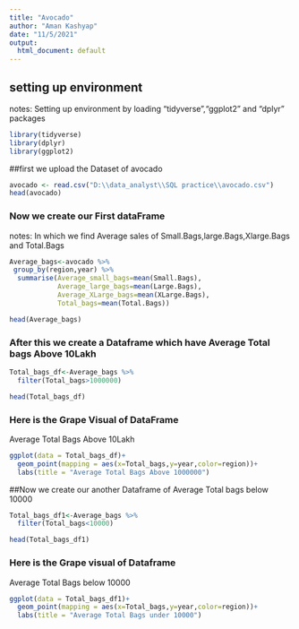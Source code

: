 ---
title: "Avocado"
author: "Aman Kashyap"
date: "11/5/2021"
output:
  html_document: default
---

## setting up environment
notes: Setting up environment by loading "tidyverse","ggplot2" and "dplyr" packages

```{r loading packages}
library(tidyverse)
library(dplyr)
library(ggplot2)
```
##first we upload the Dataset of avocado

```{r}
avocado <- read.csv("D:\\data_analyst\\SQL practice\\avocado.csv")
head(avocado)
```
### Now we create our First dataFrame 
notes: In which we find Average sales of Small.Bags,large.Bags,Xlarge.Bags and Total.Bags
```{r}
Average_bags<-avocado %>% 
 group_by(region,year) %>% 
  summarise(Average_small_bags=mean(Small.Bags),
            Average_large_bags=mean(Large.Bags),
            Average_XLarge_bags=mean(XLarge.Bags),
            Total_bags=mean(Total.Bags))

head(Average_bags)
```
### After this we create a Dataframe which have Average Total bags Above 10Lakh
```{r}
Total_bags_df<-Average_bags %>% 
  filter(Total_bags>1000000)

head(Total_bags_df)
```
### Here is the Grape Visual of DataFrame 
Average Total Bags Above 10Lakh

```{r}
ggplot(data = Total_bags_df)+
  geom_point(mapping = aes(x=Total_bags,y=year,color=region))+
  labs(title = "Average Total Bags Above 1000000")
```
##Now we create our another Dataframe of Average Total bags below 10000

```{r}
Total_bags_df1<-Average_bags %>% 
  filter(Total_bags<10000)

head(Total_bags_df1)
```
### Here is the Grape visual of Dataframe 
Average Total Bags below 10000 

```{r}
ggplot(data = Total_bags_df1)+
  geom_point(mapping = aes(x=Total_bags,y=year,color=region))+
  labs(title = "Average Total Bags under 10000")
```

